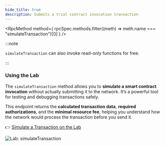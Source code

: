 ```yaml
---
hide_title: true
description: Submits a trial contract invocation transaction
---
```



<RpcMethod
  method={
    rpcSpec.methods.filter((meth) => meth.name === "simulateTransaction")[0]
  }
/>

:::note

`simulateTransaction` can also invoke read-only functions for free.

:::

### Using the Lab

The `simulateTransaction` method allows you to **simulate a smart contract invocation** without actually submitting it to the network. It’s a powerful tool for testing and debugging transactions safely.

This endpoint returns the **calculated transaction data**, **required authorizations**, and the **minimal resource fee**, helping you understand how the network would process the transaction before you send it.

👉 [Simulate a Transaction on the Lab](https://lab.stellar.org/endpoints/rpc/simulate-transaction?$=network$id=testnet&label=Testnet&horizonUrl=https:////horizon-testnet.stellar.org&rpcUrl=https:////soroban-testnet.stellar.org&passphrase=Test%20SDF%20Network%20/;%20September%202015;;)

![Lab: simulateTransaction](/assets/api/rpc/simulatetransaction.gif)
